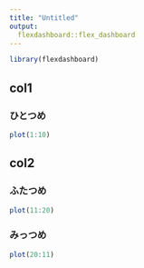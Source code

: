 ```yaml
---
title: "Untitled"
output: 
  flexdashboard::flex_dashboard
---
```


```r
library(flexdashboard)
```

col1
---

### ひとつめ

```r
plot(1:10)
```

col2 {.tabset}
---

### ふたつめ

```r
plot(11:20)
```

### みっつめ


```r
plot(20:11)
```

